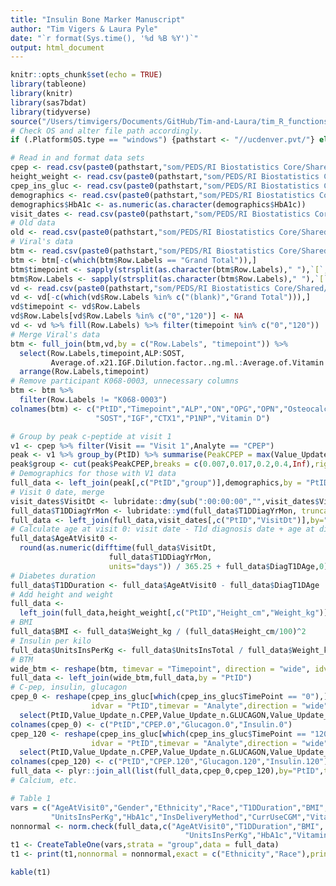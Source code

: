 ```yaml
---
title: "Insulin Bone Marker Manuscript"
author: "Tim Vigers & Laura Pyle"
date: "`r format(Sys.time(), '%d %B %Y')`"
output: html_document
---
```


```r
knitr::opts_chunk$set(echo = TRUE)
library(tableone)
library(knitr)
library(sas7bdat)
library(tidyverse)
source("/Users/timvigers/Documents/GitHub/Tim-and-Laura/tim_R_functions.R")
# Check OS and alter file path accordingly.
if (.Platform$OS.type == "windows") {pathstart <- "//ucdenver.pvt/"} else if (.Platform$OS.type == "unix"){pathstart <- "/Volumes/"}
```

```r
# Read in and format data sets
cpep <- read.csv(paste0(pathstart,"som/PEDS/RI Biostatistics Core/Shared/Shared Projects/Laura/BDC/Projects/Viral Shah/Insulin bone marker/Manuscript/Data_Cleaned/cpeptide_mmtt_and_gpa.csv"))
height_weight <- read.csv(paste0(pathstart,"som/PEDS/RI Biostatistics Core/Shared/Shared Projects/Laura/BDC/Projects/Viral Shah/Insulin bone marker/Manuscript/Data_Cleaned/kphysexamrechealth_subset.csv"))
cpep_ins_gluc <- read.csv(paste0(pathstart,"som/PEDS/RI Biostatistics Core/Shared/Shared Projects/Laura/BDC/Projects/Viral Shah/Insulin bone marker/Manuscript/Data_Cleaned/ksampleresults_subset.csv"))
demographics <- read.csv(paste0(pathstart,"som/PEDS/RI Biostatistics Core/Shared/Shared Projects/Laura/BDC/Projects/Viral Shah/Insulin bone marker/Manuscript/Data_Cleaned/kvisit0screening_subset.csv"))
demographics$HbA1c <- as.numeric(as.character(demographics$HbA1c))
visit_dates <- read.csv(paste0(pathstart,"som/PEDS/RI Biostatistics Core/Shared/Shared Projects/Laura/BDC/Projects/Viral Shah/Insulin bone marker/Manuscript/Data_Cleaned/kvisitinfo_subset.csv"))
# Old data
old <- read.csv(paste0(pathstart,"som/PEDS/RI Biostatistics Core/Shared/Shared Projects/Laura/BDC/Projects/Viral Shah/Insulin bone marker/Abstract/Data_Cleaned/updated_full_data_bone_turnover.csv"))
# Viral's data
btm <- read.csv(paste0(pathstart,"som/PEDS/RI Biostatistics Core/Shared/Shared Projects/Laura/BDC/Projects/Viral Shah/Insulin bone marker/Manuscript/Data_Cleaned/MSD BTM.csv"))
btm <- btm[-c(which(btm$Row.Labels == "Grand Total")),]
btm$timepoint <- sapply(strsplit(as.character(btm$Row.Labels)," "),`[`, 2)
btm$Row.Labels <- sapply(strsplit(as.character(btm$Row.Labels)," "),`[`, 1)
vd <- read.csv(paste0(pathstart,"som/PEDS/RI Biostatistics Core/Shared/Shared Projects/Laura/BDC/Projects/Viral Shah/Insulin bone marker/Manuscript/Data_Cleaned/VD, P1NP, CTX.csv"),na.strings = c("NA","#DIV/0!"))
vd <- vd[-c(which(vd$Row.Labels %in% c("(blank)","Grand Total"))),]
vd$timepoint <- vd$Row.Labels
vd$Row.Labels[vd$Row.Labels %in% c("0","120")] <- NA
vd <- vd %>% fill(Row.Labels) %>% filter(timepoint %in% c("0","120"))
# Merge Viral's data
btm <- full_join(btm,vd,by = c("Row.Labels", "timepoint")) %>%
  select(Row.Labels,timepoint,ALP:SOST,
         Average.of.x21.IGF.Dilution.factor..ng.ml.:Average.of.Vitamin.D.Average) %>%
  arrange(Row.Labels,timepoint)
# Remove participant K068-0003, unnecessary columns
btm <- btm %>%
  filter(Row.Labels != "K068-0003")
colnames(btm) <- c("PtID","Timepoint","ALP","ON","OPG","OPN","Osteocalcin",
                   "SOST","IGF","CTX1","P1NP","Vitamin D")
```

```r
# Group by peak c-peptide at visit 1
v1 <- cpep %>% filter(Visit == "Visit 1",Analyte == "CPEP")
peak <- v1 %>% group_by(PtID) %>% summarise(PeakCPEP = max(Value_Update_n,na.rm = T))
peak$group <- cut(peak$PeakCPEP,breaks = c(0.007,0.017,0.2,0.4,Inf),right = F,labels = c("Negative","Low","Medium","High"))
# Demographics for those with V1 data
full_data <- left_join(peak[,c("PtID","group")],demographics,by = "PtID")
# Visit 0 date, merge
visit_dates$VisitDt <- lubridate::dmy(sub(":00:00:00","",visit_dates$VisitDt))
full_data$T1DDiagYrMon <- lubridate::ymd(full_data$T1DDiagYrMon, truncated = 1)
full_data <- left_join(full_data,visit_dates[,c("PtID","VisitDt")],by="PtID")
# Calculate age at visit 0: visit date - T1d diagnosis date + age at diagnosis
full_data$AgeAtVisit0 <- 
  round(as.numeric(difftime(full_data$VisitDt,
                      full_data$T1DDiagYrMon,
                      units="days")) / 365.25 + full_data$DiagT1DAge,0)
# Diabetes duration
full_data$T1DDuration <- full_data$AgeAtVisit0 - full_data$DiagT1DAge
# Add height and weight
full_data <- 
  left_join(full_data,height_weight[,c("PtID","Height_cm","Weight_kg")],by = "PtID")
# BMI
full_data$BMI <- full_data$Weight_kg / (full_data$Height_cm/100)^2
# Insulin per kilo
full_data$UnitsInsPerKg <- full_data$UnitsInsTotal / full_data$Weight_kg
# BTM
wide_btm <- reshape(btm, timevar = "Timepoint", direction = "wide", idvar = "PtID")
full_data <- left_join(wide_btm,full_data,by = "PtID")
# C-pep, insulin, glucagon
cpep_0 <- reshape(cpep_ins_gluc[which(cpep_ins_gluc$TimePoint == "0"),],
                  idvar = "PtID",timevar = "Analyte",direction = "wide") %>%
  select(PtID,Value_Update_n.CPEP,Value_Update_n.GLUCAGON,Value_Update_n.INS_TOSOH)
colnames(cpep_0) <- c("PtID","CPEP.0","Glucagon.0","Insulin.0")
cpep_120 <- reshape(cpep_ins_gluc[which(cpep_ins_gluc$TimePoint == "120"),],
                  idvar = "PtID",timevar = "Analyte",direction = "wide") %>%
  select(PtID,Value_Update_n.CPEP,Value_Update_n.GLUCAGON,Value_Update_n.INS_TOSOH)
colnames(cpep_120) <- c("PtID","CPEP.120","Glucagon.120","Insulin.120")
full_data <- plyr::join_all(list(full_data,cpep_0,cpep_120),by="PtID",type="left")
# Calcium, etc.

# Table 1
vars = c("AgeAtVisit0","Gender","Ethnicity","Race","T1DDuration","BMI",
         "UnitsInsPerKg","HbA1c","InsDeliveryMethod","CurrUseCGM","Vitamin D")
nonnormal <- norm.check(full_data,c("AgeAtVisit0","T1DDuration","BMI",
                                       "UnitsInsPerKg","HbA1c","Vitamin D"))
t1 <- CreateTableOne(vars,strata = "group",data = full_data)
t1 <- print(t1,nonnormal = nonnormal,exact = c("Ethnicity","Race"),printToggle = F)
```

```r
kable(t1)
```